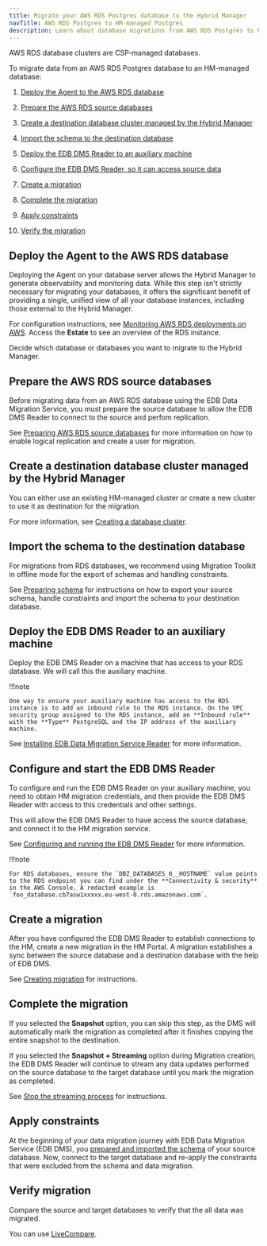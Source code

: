 ```yaml
---
title: Migrate your AWS RDS Postgres database to the Hybrid Manager
navTitle: AWS RDS Postgres to HM-managed Postgres
description: Learn about database migrations from AWS RDS Postgres to PG AI Hybrid Manager.
---
```


AWS RDS database clusters are CSP-managed databases.

To migrate data from an AWS RDS Postgres database to an HM-managed database:

1.  [Deploy the Agent to the AWS RDS database](#deploy-the-agent-to-the-aws-rds-database)

2.  [Prepare the AWS RDS source databases](#prepare-the-aws-rds-source-databases)

3.  [Create a destination database cluster managed by the Hybrid Manager](#create-a-destination-database-cluster-managed-by-the-hybrid-manager)

4.  [Import the schema to the destination database](#import-the-schema-to-the-destination-database)

5.  [Deploy the EDB DMS Reader to an auxiliary machine](rds_pg_to_pg.mdx#deploy-the-edb-dms-reader-to-an-auxiliary-machine)

6.  [Configure the EDB DMS Reader, so it can access source data](rds_pg_to_pg.mdx#configure-and-start-the-edb-dms-reader)

7.  [Create a migration](rds_pg_to_pg.mdx#create-a-migration)

8.  [Complete the migration](rds_pg_to_pg.mdx#complete-the-migration)

9.  [Apply constraints](rds_pg_to_pg.mdx#apply-constraints)

10. [Verify the migration](rds_pg_to_pg.mdx#verify-migration)

## Deploy the Agent to the AWS RDS database

Deploying the Agent on your database server allows the Hybrid Manager to generate observability and monitoring data. While this step isn't strictly necessary for migrating your databases, it offers the significant benefit of providing a single, unified view of all your database instances, including those external to the Hybrid Manager.

For configuration instructions, see [Monitoring AWS RDS deployments on AWS](../../monitoring/mon_ext_dbs/mon_ext_csp/rds.mdx).
Access the **Estate** to see an overview of the RDS instance.

Decide which database or databases you want to migrate to the Hybrid Manager.

## Prepare the AWS RDS source databases

Before migrating data from an AWS RDS database using the EDB Data Migration Service, you must prepare the source database to allow the EDB DMS Reader to connect to the source and perfom replication. 

See [Preparing AWS RDS source databases](../../../../migration-etl/data-migration-service/getting_started/preparing_db/preparing_rds_source_databases.mdx) for more information on how to enable logical replication and create a user for migration.

## Create a destination database cluster managed by the Hybrid Manager

You can either use an existing HM-managed cluster or create a new cluster to use it as destination for the migration.  

For more information, see [Creating a database cluster](../../../../migration-etl/data-migration-service/getting_started/create_database.mdx).

## Import the schema to the destination database

For migrations from RDS databases, we recommend using Migration Toolkit in offline mode for the export of schemas and handling constraints.

See [Preparing schema](../../../../migration-etl/data-migration-service/getting_started/prepare_schema.mdx) for instructions on how to export your source schema, handle constraints and import the schema to your destination database.

## Deploy the EDB DMS Reader to an auxiliary machine

Deploy the EDB DMS Reader on a machine that has access to your RDS database. We will call this the auxiliary machine.

!!!note

    One way to ensure your auxiliary machine has access to the RDS instance is to add an inbound rule to the RDS instance. On the VPC security group assigned to the RDS instance, add an **Inbound rule** with the **Type** PostgreSQL and the IP address of the auxiliary machine.

See [Installing EDB Data Migration Service Reader](../../../../migration-etl/data-migration-service/getting_started/config_reader.mdx) for more information.

## Configure and start the EDB DMS Reader

To configure and run the EDB DMS Reader on your auxiliary machine, you need to obtain HM migration credentials, and then provide the EDB DMS Reader with access to this credentials and other settings. 

This will allow the EDB DMS Reader to have access the source database, and connect it to the HM migration service.

See [Configuring and running the EDB DMS Reader](../../../../migration-etl/data-migration-service/getting_started/config_reader.mdx) for more information.

!!!note

    For RDS databases, ensure the `DBZ_DATABASES_0__HOSTNAME` value points to the RDS endpoint you can find under the **Connectivity & security** in the AWS Console. A redacted example is `foo_database.cb7asw1xxxxx.eu-west-0.rds.amazonaws.com`.

## Create a migration

After you have configured the EDB DMS Reader to establish connections to the HM, create a new migration in the HM Portal. A migration establishes a sync between the source database and a destination database with the help of EDB DMS.

See [Creating migration](../../../../migration-etl/data-migration-service/getting_started/create_migration.mdx) for instructions.

## Complete the migration

If you selected the **Snapshot** option, you can skip this step, as the DMS will automatically mark the migration as completed after it finishes copying the entire snapshot to the destination.

If you selected the **Snapshot + Streaming** option during Migration creation, the EDB DMS Reader will continue to stream any data updates performed on the source database to the target database until you mark the migration as completed.

See [Stop the streaming process](../../../../migration-etl/data-migration-service/getting_started/mark_completed.mdx#stop-the-streaming-process) for instructions.

## Apply constraints

At the beginning of your data migration journey with EDB Data Migration Service (EDB DMS), you [prepared and imported the schema](../../../../migration-etl/data-migration-service/getting_started/prepare_schema.mdx) of your source database. Now, connect to the target database and re-apply the constraints that were excluded from the schema and data migration.

## Verify migration

Compare the source and target databases to verify that the all data was migrated.

You can use [LiveCompare](https://www.enterprisedb.com/docs/livecompare/latest/).
